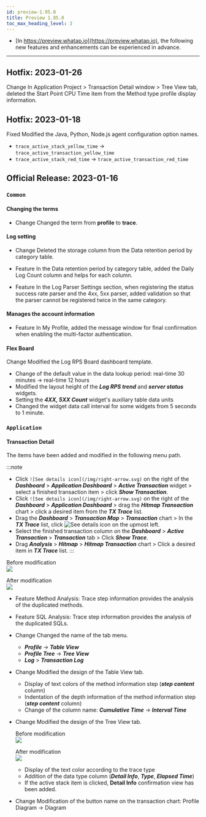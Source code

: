 ```yaml
---
id: preview-1.95.0
title: Preview 1.95.0
toc_max_heading_level: 3
---
```


<head>
<meta name="robots" content="noindex, nofollow"/>
</head>


-   [In https://preview.whatap.io](https://preview.whatap.io), the following new features and enhancements can be experienced in advance. 

* * *

## Hotfix: 2023-01-26

<Status>Change</Status> In Application Project > Transaction Detail window > <UI>Tree View</UI> tab, deleted the <UI>Start Point CPU Time</UI> item from the Method type profile display information.

## Hotfix: 2023-01-18

<Status>Fixed</Status> Modified the Java, Python, Node.js agent configuration option names.

-   `trace_active_stack_yellow_time` → `trace_active_transaction_yellow_time`
-   `trace_active_stack_red_time` → `trace_active_transaction_red_time`

## Official Release: 2023-01-16

### `Common`

#### Changing the terms

-   <Status>Change</Status> Changed the term from <b>profile</b> to <b>trace</b>.

#### Log setting

-   <Status>Change</Status> Deleted the storage column from the <UI>Data retention period by category</UI> table.

-   <Status>Feature</Status> In the <UI>Data retention period by category</UI> table, added the <UI>Daily Log Count</UI> column and helps for each column.

-   <Status>Feature</Status> In the <UI>Log Parser Settings</UI> section, when registering the status success rate parser and the 4xx, 5xx parser, added validation so that the parser cannot be registered twice in the same category.

#### Manages the account information

-   <Status>Feature</Status> In <UI>My Profile</UI>, added the message window for final confirmation when enabling the multi-factor authentication.

#### Flex Board

<Status>Change</Status> Modified the <UI>Log RPS Board</UI> dashboard template.

-   Change of the default value in the data lookup period: real-time 30 minutes → real-time 12 hours
-   Modified the layout height of the **_Log RPS trend_** and **_server status_** widgets.
-   Setting the **_4XX, 5XX Count_** widget's auxiliary table data units
-   Changed the widget data call interval for some widgets from 5 seconds to 1 minute.

### `Application`

#### Transaction Detail

The items have been added and modified in the following menu path.

:::note

-   Click `![See details icon](/img/right-arrow.svg)` on the right of the **_Dashboard_** > **_Application Dashboard_** > **_Active Transaction_** widget > select a finished transaction item > click **_Show Transaction_**.
-   Click `![See details icon](/img/right-arrow.svg)` on the right of the **_Dashboard_** > **_Application Dashboard_** > drag the **_Hitmap Transaction_** chart > click a desired item from the **_TX Trace_** list.
-   Drag the **_Dashboard_** > **_Transaction Map_** > **_Transaction_** chart > In the **_TX Trace_** list, click ![See details icon](/img/ico-detail-view.svg) on the upmost left.
-   Select the finished transaction column on the **_Dashboard_** > **_Active Transaction_** > **_Transaction_** tab > Click **_Show Trace_**.
-   Drag **_Analysis_** > **_Hitmap_** > **_Hitmap Transaction_** chart > Click a desired item in **_TX Trace_** list.
    :::

Before modification<br/>
![](/img/release/apm-transaction-list-before.png)

After modification<br/>
![](/img/release/apm-transaction-list-after.png)

-   <Status>Feature</Status> <UI>Method Analysis</UI>: Trace step information provides the analysis of the duplicated methods.

-   <Status>Feature</Status> <UI>SQL Analysis</UI>: Trace step information provides the analysis of the duplicated SQLs.

-   <Status>Change</Status> Changed the name of the tab menu.

    -   **_Profile_** → **_Table View_**
    -   **_Profile Tree_** → **_Tree View_**
    -   **_Log_** > **_Transaction Log_**

-   <Status>Change</Status> Modified the design of the <UI>Table View</UI> tab.

    -   Display of text colors of the method information step (**_step content_** column)
    -   Indentation of the depth information of the method information step (**_step content_** column)
    -   Change of the column name: **_Cumulative Time_** → **_Interval Time_**

-   <Status>Change</Status> Modified the design of the <UI>Tree View</UI> tab.

    Before modification<br/>
    ![](/img/release/transaction-profile-trace-before.png)

    After modification<br/>
    ![](/img/release/transaction-profile-trace-after.png)

    -   Display of the text color according to the trace type
    -   Addition of the data type column (**_Detail Info_**, **_Type_**, **_Elapsed Time_**)
    -   If the active stack item is clicked, **Detail Info** confirmation view has been added.

-   <Status>Change</Status> Modification of the button name on the transaction chart: <UI>Profile Diagram</UI> → <UI>Diagram</UI>
